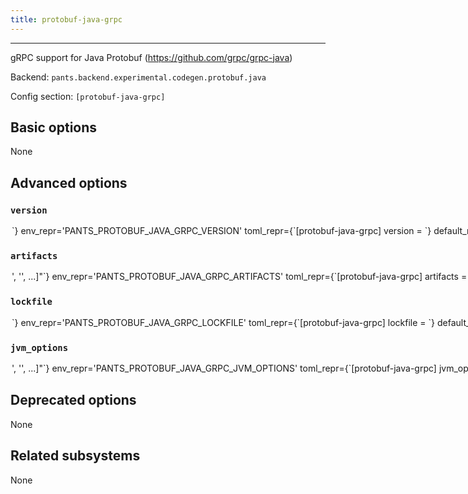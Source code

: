 ```yaml
---
title: protobuf-java-grpc
---
```



---

gRPC support for Java Protobuf (https://github.com/grpc/grpc-java)

Backend: <span className="color--primary">`pants.backend.experimental.codegen.protobuf.java`</span>

Config section: <span className="color--primary">`[protobuf-java-grpc]`</span>

<span className={styles.options}>

## Basic options

None

## Advanced options

### `version`

<Option
  cli_repr={`--protobuf-java-grpc-version=<str>`}
  env_repr='PANTS_PROTOBUF_JAVA_GRPC_VERSION'
  toml_repr={`[protobuf-java-grpc]
version = <str>`}
  default_repr={`1.48.0`}
>

Version string for the tool. This is available for substitution in the `[protobuf-java-grpc].artifacts` option by including the string `{version}`.

</Option>

### `artifacts`

<Option
  cli_repr={`--protobuf-java-grpc-artifacts="['<str>', '<str>', ...]"`}
  env_repr='PANTS_PROTOBUF_JAVA_GRPC_ARTIFACTS'
  toml_repr={`[protobuf-java-grpc]
artifacts = [
    '<str>',
    '<str>',
    ...,
]`}
  default_repr={`[\n  "io.grpc:protoc-gen-grpc-java:exe:linux-aarch_64:{version}",\n  "io.grpc:protoc-gen-grpc-java:exe:linux-x86_64:{version}",\n  "io.grpc:protoc-gen-grpc-java:exe:osx-aarch_64:{version}",\n  "io.grpc:protoc-gen-grpc-java:exe:osx-x86_64:{version}"\n]`}
>

Artifact requirements for this tool using specified as either the address of a `jvm_artifact` target or, alternatively, as a colon-separated Maven coordinates (e.g., group:name:version). For Maven coordinates, the string `{version}` version will be substituted with the value of the `[protobuf-java-grpc].version` option.

</Option>

### `lockfile`

<Option
  cli_repr={`--protobuf-java-grpc-lockfile=<str>`}
  env_repr='PANTS_PROTOBUF_JAVA_GRPC_LOCKFILE'
  toml_repr={`[protobuf-java-grpc]
lockfile = <str>`}
  default_repr={`<default>`}
>

Path to a lockfile used for installing the tool.

Set to the string `<default>` to use a lockfile provided by Pants, so long as you have not changed the `--version` option. See https://github.com/pantsbuild/pants/blob/release_2.14.2/src/python/pants/backend/codegen/protobuf/java/grpc-java.default.lockfile.txt for the default lockfile contents.

To use a custom lockfile, set this option to a file path relative to the build root, then run `/home/josh/work/scie-pants/dist/scie-pants-linux-x86_64 jvm-generate-lockfiles --resolve=protobuf-java-grpc`.

</Option>

### `jvm_options`

<Option
  cli_repr={`--protobuf-java-grpc-jvm-options="['<str>', '<str>', ...]"`}
  env_repr='PANTS_PROTOBUF_JAVA_GRPC_JVM_OPTIONS'
  toml_repr={`[protobuf-java-grpc]
jvm_options = [
    '<str>',
    '<str>',
    ...,
]`}
  default_repr={`[]`}
>

List of JVM options to pass to `protobuf-java-grpc` JVM processes.

Options set here will be added to those set in `[jvm].global_options`. Please check the documentation for the `jvm` subsystem to see what values are accepted here.

</Option>

## Deprecated options

None

## Related subsystems

None

</span>
